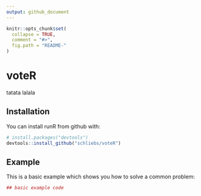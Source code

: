 ```yaml
---
output: github_document
---
```


<!-- README.md is generated from README.Rmd. Please edit that file -->

```r
knitr::opts_chunk$set(
  collapse = TRUE,
  comment = "#>",
  fig.path = "README-"
)
```

# voteR

tatata lalala 

## Installation

You can install runR from github with:

```r
# install.packages("devtools")
devtools::install_github("schliebs/voteR")
```

## Example

This is a basic example which shows you how to solve a common problem:

```r
## basic example code
```
